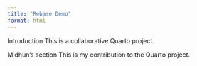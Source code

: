```yaml
---
title: "Rebase Demo"
format: html
---
```


Introduction
This is a collaborative Quarto project.

Midhun's section
This is my contribution to the Quarto project.